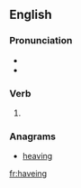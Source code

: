 ==English==

===Pronunciation===
* {{IPA|/ˈhæviŋ/|lang=en}}
* {{audio|en-us-having.ogg|Audio (US)|lang=en}}

===Verb===
{{head|en|present participle}}

# {{context|archaic|lang=en}} {{present participle of|have|lang=en}}

===Anagrams===
* [[heaving#English|heaving]]

[[fr:haveing]]
